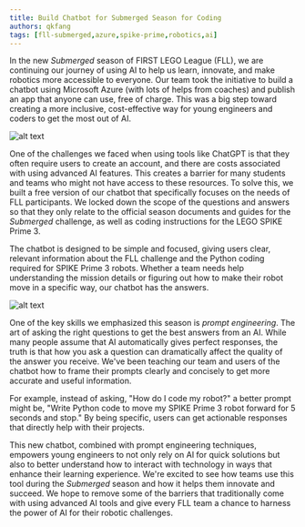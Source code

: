 ```yaml
---
title: Build Chatbot for Submerged Season for Coding
authors: qkfang
tags: [fll-submerged,azure,spike-prime,robotics,ai]
---
```



In the new *Submerged* season of FIRST LEGO League (FLL), we are continuing our journey of using AI to help us learn, innovate, and make robotics more accessible to everyone. Our team took the initiative to build a chatbot using Microsoft Azure (with lots of helps from coaches) and publish an app that anyone can use, free of charge. This was a big step toward creating a more inclusive, cost-effective way for young engineers and coders to get the most out of AI.

![alt text](images\2024-08-27-build-chatbot-for-submerged-season-coding-1.jpg)

One of the challenges we faced when using tools like ChatGPT is that they often require users to create an account, and there are costs associated with using advanced AI features. This creates a barrier for many students and teams who might not have access to these resources. To solve this, we built a free version of our chatbot that specifically focuses on the needs of FLL participants. We locked down the scope of the questions and answers so that they only relate to the official season documents and guides for the *Submerged* challenge, as well as coding instructions for the LEGO SPIKE Prime 3.

The chatbot is designed to be simple and focused, giving users clear, relevant information about the FLL challenge and the Python coding required for SPIKE Prime 3 robots. Whether a team needs help understanding the mission details or figuring out how to make their robot move in a specific way, our chatbot has the answers.

![alt text](images\2024-08-27-build-chatbot-for-submerged-season-coding-2.jpg)

One of the key skills we emphasized this season is *prompt engineering*. The art of asking the right questions to get the best answers from an AI. While many people assume that AI automatically gives perfect responses, the truth is that how you ask a question can dramatically affect the quality of the answer you receive. We've been teaching our team and users of the chatbot how to frame their prompts clearly and concisely to get more accurate and useful information.

For example, instead of asking, "How do I code my robot?" a better prompt might be, "Write Python code to move my SPIKE Prime 3 robot forward for 5 seconds and stop." By being specific, users can get actionable responses that directly help with their projects.

This new chatbot, combined with prompt engineering techniques, empowers young engineers to not only rely on AI for quick solutions but also to better understand how to interact with technology in ways that enhance their learning experience. We're excited to see how teams use this tool during the *Submerged* season and how it helps them innovate and succeed. We hope to remove some of the barriers that traditionally come with using advanced AI tools and give every FLL team a chance to harness the power of AI for their robotic challenges.
